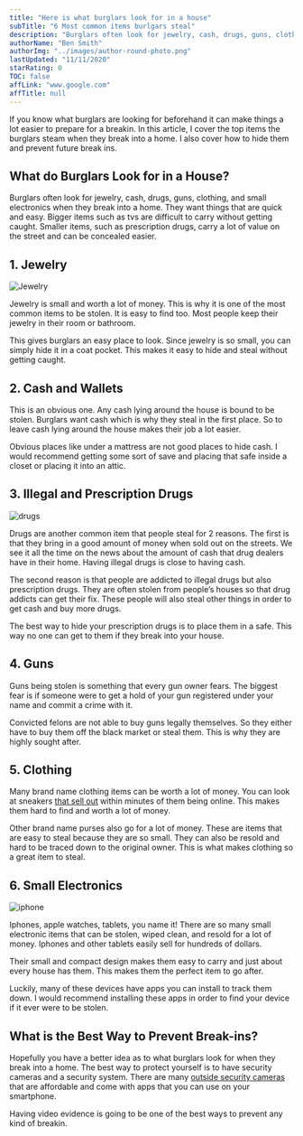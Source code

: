 ```yaml
---
title: "Here is what burglars look for in a house"
subTitle: "6 Most common items burlgars steal"
description: "Burglars often look for jewelry, cash, drugs, guns, clothing, and small electronics when they break into a home. They want things that are quick and easy."
authorName: "Ben Smith"
authorImg: "../images/author-round-photo.png"
lastUpdated: "11/11/2020"
starRating: 0
TOC: false
affLink: "www.google.com"
affTitle: null
---
```


If you know what burglars are looking for beforehand it can make things a lot easier to prepare for a breakin. In this article, I cover the top items the burglars steam when they break into a home. I also cover how to hide them and prevent future break ins.

## What do Burglars Look for in a House?

Burglars often look for jewelry, cash, drugs, guns, clothing, and small electronics when they break into a home. They want things that are quick and easy. Bigger items such as tvs are difficult to carry without getting caught. Smaller items, such as prescription drugs, carry a lot of value on the street and can be concealed easier.

## 1. Jewelry

![Jewelry](../images/misc/jewelry.jpg)

Jewelry is small and worth a lot of money. This is why it is one of the most common items to be stolen. It is easy to find too. Most people keep their jewelry in their room or bathroom.

This gives burglars an easy place to look. Since jewelry is so small, you can simply hide it in a coat pocket. This makes it easy to hide and steal without getting caught.

## 2. Cash and Wallets

This is an obvious one. Any cash lying around the house is bound to be stolen. Burglars want cash which is why they steal in the first place. So to leave cash lying around the house makes their job a lot easier.

Obvious places like under a mattress are not good places to hide cash. I would recommend getting some sort of save and placing that safe inside a closet or placing it into an attic.

## 3. Illegal and Prescription Drugs

![drugs](../images/misc/prescription-drugs.jpg)

Drugs are another common item that people steal for 2 reasons. The first is that they bring in a good amount of money when sold out on the streets. We see it all the time on the news about the amount of cash that drug dealers have in their home. Having illegal drugs is close to having cash.

The second reason is that people are addicted to illegal drugs but also prescription drugs. They are often stolen from people’s houses so that drug addicts can get their fix. These people will also steal other things in order to get cash and buy more drugs.

The best way to hide your prescription drugs is to place them in a safe. This way no one can get to them if they break into your house.

## 4. Guns

Guns being stolen is something that every gun owner fears. The biggest fear is if someone were to get a hold of your gun registered under your name and commit a crime with it.

Convicted felons are not able to buy guns legally themselves. So they either have to buy them off the black market or steal them. This is why they are highly sought after.

## 5. Clothing

Many brand name clothing items can be worth a lot of money. You can look at sneakers [that sell out](https://www.eonline.com/news/1125016/where-to-buy-kanye-west-adidas-yeezy-boost-350-v2-sneakers-before-they-sell-out) within minutes of them being online. This makes them hard to find and worth a lot of money.

Other brand name purses also go for a lot of money. These are items that are easy to steal because they are so small. They can also be resold and hard to be traced down to the original owner. This is what makes clothing so a great item to steal.

## 6. Small Electronics

![iphone](../images/misc/iphone.jpg)

Iphones, apple watches, tablets, you name it! There are so many small electronic items that can be stolen, wiped clean, and resold for a lot of money. Iphones and other tablets easily sell for hundreds of dollars.

Their small and compact design makes them easy to carry and just about every house has them. This makes them the perfect item to go after.

Luckily, many of these devices have apps you can install to track them down. I would recommend installing these apps in order to find your device if it ever were to be stolen.

## What is the Best Way to Prevent Break-ins?

Hopefully you have a better idea as to what burglars look for when they break into a home. The best way to protect yourself is to have security cameras and a security system. There are many [outside security cameras](/posts/best-battery-powered-security-cameras-for-outdoors) that are affordable and come with apps that you can use on your smartphone.

Having video evidence is going to be one of the best ways to prevent any kind of breakin.

